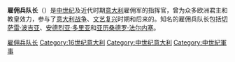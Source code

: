 '''雇佣兵队长'''（{{lang-it|Condottiero}}）是[[中世纪|中世纪]]及近代时期[[意大利|意大利]]雇佣军的指挥官，曾为众多欧洲君主和教皇效力，参与了[[意大利战争|意大利战争]]、[[文艺复兴|文艺复兴]]时期和后来的{{le|欧洲宗教战争|European wars of religion}}。知名的雇佣兵队长包括[[切萨雷·波吉亚|切萨雷·波吉亚]]、[[安德烈亚·多里亚|安德烈亚·多里亚]]和[[亚历桑德罗·法尔内塞|亚历桑德罗·法尔内塞]]。

[[Category:雇佣兵队长|]]
[[Category:16世纪意大利|Category:16世纪意大利]]
[[Category:中世纪意大利|Category:中世纪意大利]]
[[Category:中世紀軍事|Category:中世紀軍事]]